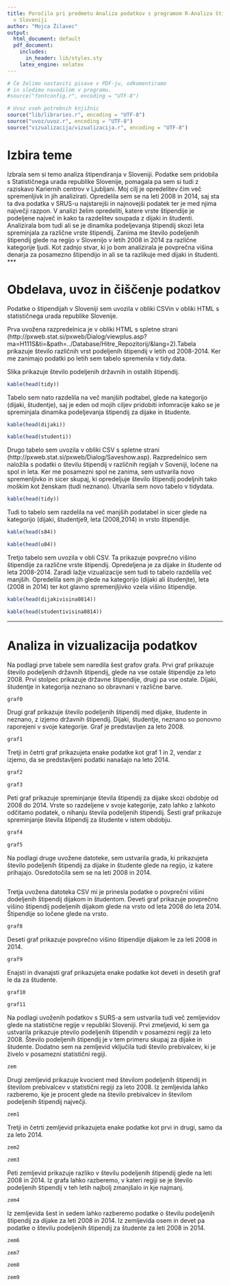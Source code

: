 ```yaml
---
title: Poročilo pri predmetu Analiza podatkov s programom R-Analiza štipendiranja
  v Sloveniji
author: "Mojca Žilavec"
output:
  html_document: default
  pdf_document:
    includes:
      in_header: lib/styles.sty
    latex_engine: xelatex
---
```


```r
# Če želimo nastaviti pisave v PDF-ju, odkomentiramo
# in sledimo navodilom v programu.
#source("fontconfig.r", encoding = "UTF-8")

# Uvoz vseh potrebnih knjižnic
source("lib/libraries.r", encoding = "UTF-8")
source("uvoz/uvoz.r", encoding = "UTF-8")
source("vizualizacija/vizualizacija.r", encoding = "UTF-8")
```

# Izbira teme

Izbrala sem si temo analiza štipendiranja v Sloveniji. Podatke sem pridobila s Statističnega urada republike Slovenije, pomagala pa sem si tudi z raziskavo Kariernih centrov v Ljubljani. 
Moj cilj je opredelitev čim več spremenljivk in jih analizirati. Opredelila sem se na leti 2008 in 2014, saj sta ta dva podatka v SRUS-u najstarejši in najnovejši podatek ter je med njima največji razpon. V analizi želim opredeliti, katere vrste štipendije je podeljene največ in kako ta razdelitev soupada z dijaki in študenti. Analizirala bom tudi ali se je dinamika podeljevanja štipendij skozi leta spreminjala za različne vrste štipendij. Zanima me število podeljenih štipendij glede na regijo v Slovenijo v letih 2008 in 2014 za različne kategorije ljudi. Kot zadnjo stvar, ki jo bom analizirala je povprečna višina denarja za posamezno štipendijo in ali se ta razlikuje med dijaki in študenti. 
***

# Obdelava, uvoz in čiščenje podatkov

Podatke o štipendijah v Sloveniji sem uvozila v obliki CSVin v obliki HTML s statističnega urada republike Slovenije.  

Prva uvožena razpredelnica je v obliki HTML s spletne strani (http://pxweb.stat.si/pxweb/Dialog/viewplus.asp?ma=H111S&ti=&path=../Database/Hitre_Repozitorij/&lang=2).Tabela prikazuje število različnih vrst podeljenih štipendij v letih od 2008-2014. Ker me zanimajo podatki po letih sem tabelo spremenila v tidy.data. 

Slika \ref{fig:graf} prikazuje število podeljenih državnih in ostalih štipendij. 

```r
kable(head(tidy))

```

Tabelo sem nato razdelila na več manjših podtabel, glede na kategorijo (dijaki, študentje), saj je eden od mojih ciljev pridobiti infomracije kako se je spreminjala dinamika podeljevanja štipendij za dijake in študente. 
```r
kable(head(dijaki))

```

```r
kable(head(studenti))

```

Drugo tabelo sem uvozila v obliki CSV s spletne strani (http://pxweb.stat.si/pxweb/Dialog/Saveshow.asp). Razpredelnico sem naložila s podatki o številu štipendij v različnih regijah v Soveniji, ločene na spol in leta. Ker me posamezni spol ne zanima, sem ustvarila novo spremenljivko in sicer skupaj, ki opredeljuje število štipendij podeljnih tako moškim kot ženskam (tudi neznano). Utvarila sem novo tabelo v tidydata. 

```r
kable(head(tidy))

```

Tudi to tabelo sem razdelila na več manjših podatabel in sicer glede na kategorijo (dijaki, študentje9, leta (2008,2014) in vrsto štipendije. 

```r
kable(head(s84))

```

```r
kable(head(u84))

```

Tretjo tabelo sem uvozila v obli CSV. Ta prikazuje povprečno višino štipendije za različne vrste štipendij. Opredeljena je za dijake in študente od leta 2008-2014. Zaradi lažje vizualizacije sem tudi to tabelo razdelila več manjših. Opredelila sem jih glede na kategorijo (dijaki ali študenjte), leta (2008 in 2014) ter kot glavno spremenjljivko vzela višino štipendije. 

```r
kable(head(dijakivisina0814))

```

```r
kable(head(studentivisina0814))

```

***


# Analiza in vizualizacija podatkov

Na podlagi prve tabele sem naredila šest grafov grafa. 
Prvi graf prikazuje število podeljenih državnih štipendij, glede na vse ostale štipendije za leto 2008. Prvi stolpec prikazuje državne štipendije, drugi pa vse ostale. Dijaki, študentje in kategorija neznano so obravnani v različne barve. 

```r
graf0

```

Drugi graf prikazuje število podeljenih štipendij med dijake, študente in neznano, z izjemo državnih štipendij. Dijaki, študentje, neznano so ponovno raporejeni v svoje kategorije. Graf je predstavljen za leto 2008. 

```r
graf1
```

Tretji in četrti graf prikazujeta enake podatke kot graf 1 in 2, vendar z izjemo, da se predstavljeni podatki nanašajo na leto 2014. 

```r
graf2
```

```r
graf3
```

Peti graf prikazuje spreminjanje števila štipendij za dijake skozi obdobje od 2008 do 2014. Vrste so razdeljene v svoje kategorije, zato lahko z lahkoto odčitamo podatek, o nihanju števila podeljenih štipendij. 
Šesti graf prikazuje spreminjanje števila štipendij za študente v istem obdobju. 

```r
graf4
```

```r
graf5
```

Na podlagi druge uvožene datoteke, sem ustvarila grada, ki prikazujeta število podeljenih štipendij za dijake in študente glede na regijo, iz katere prihajajo. Osredotočila sem se na leti 2008 in 2014. 

```r

```

Tretja uvožena datoteka CSV mi je prinesla podatke o povprečni višini dodeljenih štipendij dijakom in študentom. 
Deveti graf prikazuje povprečno višino štipendij podeljenih dijakom glede na vrsto od leta 2008 do leta 2014. Štipendije so ločene glede na vrsto. 

```r
graf8
```

Deseti graf prikazuje povprečno višino štipendije dijakom le za leti 2008 in 2014. 

```r
graf9
```

Enajsti in dvanajsti graf prikazujeta enake podatke kot deveti in desetih graf le da za študente. 

```r
graf10
```

```r
graf11
```

Na podlagi uvoženih podatkov s SURS-a sem ustvarila tudi več zemljevidov glede na statistične regije v republiki Sloveniji. 
Prvi zmeljevid, ki sem ga ustvarila prikazuje ptevilo podeljenih štipendih v posamezni regiji za leto 2008. Število podeljenih štipendij je v tem primeru skupaj za dijake in študente. Dodatno sem na zemljevid vključila tudi število prebivalcev, ki je živelo v posamezni statistični regiji. 

```r
zem
```

Drugi zemljevid prikazuje kvocient med številom podeljenih štipendij in številom prebivalcev v statistični regiji za leto 2008. Iz zemljevida lahko razberemo, kje je procent glede na število prebivalcev in številom podeljenih štipendij največji. 

```r
zem1
```

Tretji in četrti zemljevid prikazujeta enake podatke kot prvi in drugi, samo da za leto 2014. 

```r
zem2
```

```r
zem3
```

Peti zemljevid prikazuje razliko v številu podeljenih štipendij glede na leti 2008 in 2014. Iz grafa lahko razberemo, v kateri regiji se je število podeljenih štipendij v teh letih najbolj zmanjšalo in kje najmanj. 

```r
zem4
```

Iz zemljevida šest in sedem lahko razberemo podatke o številu podeljenih štipendij za dijake za leti 2008 in 2014. 
Iz zemljevida osem in devet pa podatke o številu podeljenih štipendij za študente za leti 2008 in 2014. 

```r
zem6
```

```r
zem7
```

```r
zem8
```

```r
zem9
```

